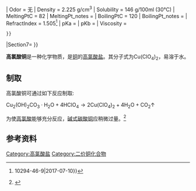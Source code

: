 {{NoteTA
|G1=化学
}}
{{Chembox
| verifiedrevid = 449203454
| ImageFile1 = Copper(II) perchlorate.svg
| ImageFile2 = Copper(II)_perchlorate_hexahydrate.JPG
| ImageName = Copper(II) perchlorate hexahydrate
| IUPACName = Copper(II) perchlorate
| OtherNames = 高氯酸铜(II)
|Section1={{Chembox Identifiers
| CASNo = 10294-46-9
| CASNo_Ref = {{cascite|changed|??}}
|  ChemSpiderID_Ref  =  
|  ChemSpiderID  =  26246
|  InChI  =  
|  SMILES  =  [O-]Cl(=O)(=O)=O.[O-]Cl(=O)(=O)=O.[Cu+2]
|  InChIKey  =  
|  StdInChI  =  1S/2ClHO4.Cu/c2*2-1(3,4)5;/h2*(H,2,3,4,5);/q;;+2/p-2
|  StdInChIKey_Ref  =  
|  StdInChIKey  =  YRNNKGFMTBWUGL-UHFFFAOYSA-L
|  PubChem  =  28211
|  RTECS  =  
 
}}
|Section2={{Chembox Properties
| Formula = Cu(ClO<sub>4</sub>)<sub>2</sub>
| MolarMass = 262.447 g/mol (无水) <br> 370.539 g/mol (六水)
| Appearance = 蓝色晶体（六水） <br> [[潮解|潮解]]<ref>{{CS|26246|copper perchlorate {{!}} Cl2CuO8 {{!}} ChemSpider|2017-01-19}}</ref>
| Odor = 无
| Density = 2.225 g/cm<sup>3</sup>
| Solubility = 146 g/100ml (30°C)
| MeltingPtC = 82
| MeltingPt_notes = 
| BoilingPtC = 120
| BoilingPt_notes = 
| RefractIndex = 1.505<ref>{{CB|2471598|高氯酸铜 {{!}} 10294-46-9|2017-07-10}}</ref>
| pKa = 
| pKb = 
| Viscosity = 
 }}
|Section7={{Chembox Hazards
| ExternalSDS = [https://www.fishersci.ca/viewmsds.do?catNo=AC201361000 External MSDS]
| MainHazards = 
| FlashPtC = 
| FlashPt_notes = 
| RPhrases = 
| SPhrases =
| EUClass = {{Hazchem O}} {{Hazchem Xn}}
| LD50 = 
| PEL = TWA 1 mg/m<sup>3</sup> (as Cu)<ref name=PGCH>{{PGCH|0150}}</ref>
| REL = TWA 1 mg/m<sup>3</sup> (as Cu)<ref name=PGCH/>
| IDLH =  TWA 100 mg/m<sup>3</sup> (as Cu)<ref name=PGCH/>
 }}
}}

'''高氯酸铜'''是一种化学物质，是[[铜|铜]]的[[高氯酸盐|高氯酸盐]]。其分子式为Cu(ClO<sub>4</sub>)<sub>2</sub>，易溶于水。

==制取==
高氯酸铜可通过如下反应制取:

<math> \mathrm {Cu_2(OH)_2CO_3 \cdot H_2O+4HClO_4 \to 2Cu(ClO_4)_2 + 4H_2O+CO_2 \uparrow } </math>

为使[[高氯酸|高氯酸]]能够充分反应，[[碱式碳酸铜|碱式碳酸铜]]应稍微过量。<ref name="b">{{cite journal |author=杨吉明 |coauthors=陈蕾 |date=2015 |title=高氯酸铜的制备研究 |journal=科教导刊 |volume= |issue=3x |pages=35-36 |url=http://www.docin.com/p-1145199707.html |accessdate=2017-01-19 |archiveurl=https://web.archive.org/web/20170202014816/http://www.docin.com/p-1145199707.html |archivedate=2017-08-07 }}</ref>

==参考资料==
{{reflist}}

{{铜化合物}}
{{高氯酸盐}}
{{Authority control}}
{{Inorganic-compound-stub}}
[[Category:高氯酸盐|Category:高氯酸盐]]
[[Category:二价铜化合物|Category:二价铜化合物]]